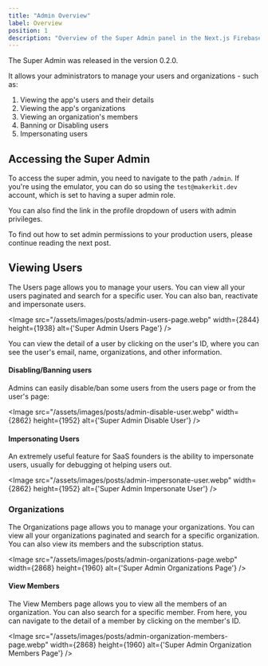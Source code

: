 ```yaml
---
title: "Admin Overview"
label: Overview
position: 1
description: "Overview of the Super Admin panel in the Next.js Firebase kit"
---
```


The Super Admin was released in the version 0.2.0.

It allows your administrators to manage your users and organizations - such as:

1. Viewing the app's users and their details
2. Viewing the app's organizations
3. Viewing an organization's members
4. Banning or Disabling users
5. Impersonating users

## Accessing the Super Admin

To access the super admin, you need to navigate to the path `/admin`. If you're using the emulator, you can do so using the `test@makerkit.dev` account, which is set to having a super admin role.

You can also find the link in the profile dropdown of users with admin privileges.

To find out how to set admin permissions to your production users, please continue reading the next post.

## Viewing Users

The Users page allows you to manage your users. You can view all your users paginated and search for a specific user. You can also ban, reactivate and impersonate users.

<Image src="/assets/images/posts/admin-users-page.webp" width={2844} height={1938} alt={'Super Admin Users Page'} />

You can view the detail of a user by clicking on the user's ID, where you can see the user's email, name, organizations, and other information.

#### Disabling/Banning users

Admins can easily disable/ban some users from the users page or from the user's page:

<Image src="/assets/images/posts/admin-disable-user.webp" width={2862} height={1952} alt={'Super Admin Disable User'} />

#### Impersonating Users

An extremely useful feature for SaaS founders is the ability to impersonate users, usually for debugging ot helping users out.

<Image src="/assets/images/posts/admin-impersonate-user.webp" width={2862} height={1952} alt={'Super Admin Impersonate User'} />


### Organizations

The Organizations page allows you to manage your organizations. You can view all your organizations paginated and search for a specific organization. You can also view its members and the subscription status.

<Image src="/assets/images/posts/admin-organizations-page.webp" width={2868} height={1960} alt={'Super Admin Organizations Page'} />

#### View Members

The View Members page allows you to view all the members of an organization. You can also search for a specific member. From here, you can navigate to the detail of a member by clicking on the member's ID.

<Image src="/assets/images/posts/admin-organization-members-page.webp" width={2868} height={1960} alt={'Super Admin Organization Members Page'} />
